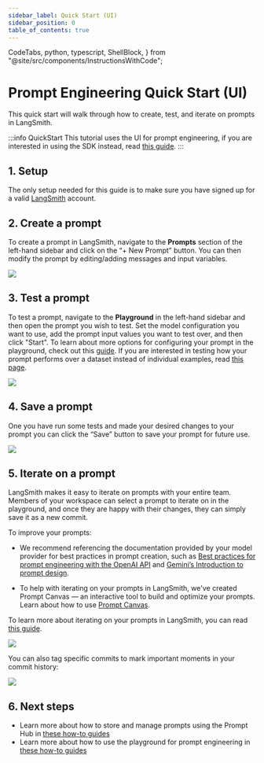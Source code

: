 ```yaml
---
sidebar_label: Quick Start (UI)
sidebar_position: 0
table_of_contents: true
---
```


  CodeTabs,
  python,
  typescript,
  ShellBlock,
} from "@site/src/components/InstructionsWithCode";

# Prompt Engineering Quick Start (UI)

This quick start will walk through how to create, test, and iterate on prompts in LangSmith.

:::info QuickStart
This tutorial uses the UI for prompt engineering, if you are interested in using the SDK instead, read [this guide](./quickstart_sdk).
:::

## 1. Setup

The only setup needed for this guide is to make sure you have signed up for a valid [LangSmith](https://langsmith.com) account.

## 2. Create a prompt

To create a prompt in LangSmith, navigate to the **Prompts** section of the left-hand sidebar and click on the “+ New Prompt” button.
You can then modify the prompt by editing/adding messages and input variables.

![](./static/create_prompt_ui.gif)

## 3. Test a prompt

To test a prompt, navigate to the **Playground** in the left-hand sidebar and then open the prompt you wish to test.
Set the model configuration you want to use, add the prompt input values you want to test over, and then click "Start".
To learn about more options for configuring your prompt in the playground, check out this [guide](../how_to_guides/playground/managing_model_configurations).
If you are interested in testing how your prompt performs over a dataset instead of individual examples, read [this page](../how_to_guides/playground/testing_over_dataset).

![](./static/test_prompt_ui.gif)

## 4. Save a prompt

One you have run some tests and made your desired changes to your prompt you can click the “Save” button to save your prompt for future use.

![](./static/save_prompt_ui.gif)

## 5. Iterate on a prompt

LangSmith makes it easy to iterate on prompts with your entire team. Members of your workspace can select a prompt to iterate on in the playground,
and once they are happy with their changes, they can simply save it as a new commit.

To improve your prompts:

- We recommend referencing the documentation provided by your model provider for best practices in prompt creation,
  such as [Best practices for prompt engineering with the OpenAI API](https://help.openai.com/en/articles/6654000-best-practices-for-prompt-engineering-with-the-openai-api) and [Gemini’s Introduction to prompt design](https://ai.google.dev/gemini-api/docs/prompting-intro).

- To help with iterating on your prompts in LangSmith, we've created Prompt Canvas — an interactive tool to build and optimize your prompts.
  Learn about how to use [Prompt Canvas](https://blog.langchain.dev/introducing-prompt-canvas/).

To learn more about iterating on your prompts in LangSmith, you can read [this guide](../concepts#prompt-canvas).

![](./static/save_prompt_commit_ui.gif)

You can also tag specific commits to mark important moments in your commit history:

![](./static/tag_prompt_ui.gif)

## 6. Next steps

- Learn more about how to store and manage prompts using the Prompt Hub in [these how-to guides](../how_to_guides#prompt-hub)
- Learn more about how to use the playground for prompt engineering in [these how-to guides](../how_to_guides#playground)
